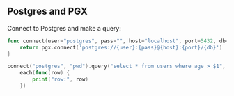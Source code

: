 ## Postgres and PGX

Connect to Postgres and make a query:

```go
func connect(user="postgres", pass="", host="localhost", port=5432, db="postgres") {
    return pgx.connect('postgres://{user}:{pass}@{host}:{port}/{db}')
}

connect("postgres", "pwd").query("select * from users where age > $1", 18).
    each(func(row) {
        print("row:", row)
    })
```
